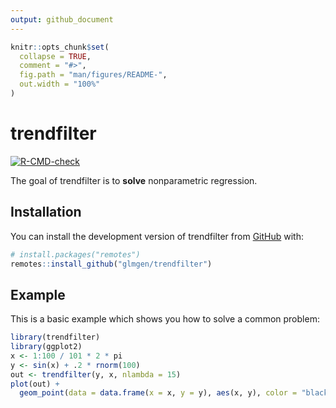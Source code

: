 ```yaml
---
output: github_document
---
```


<!-- README.md is generated from README.Rmd. Please edit that file -->

```r
knitr::opts_chunk$set(
  collapse = TRUE,
  comment = "#>",
  fig.path = "man/figures/README-",
  out.width = "100%"
)
```

# trendfilter

<!-- badges: start -->
[![R-CMD-check](https://github.com/glmgen/trendfilter/actions/workflows/R-CMD-check.yaml/badge.svg)](https://github.com/glmgen/trendfilter/actions/workflows/R-CMD-check.yaml)
<!-- badges: end -->

The goal of trendfilter is to **solve** nonparametric regression.

## Installation

You can install the development version of trendfilter from 
[GitHub](https://github.com/) with:

``` r
# install.packages("remotes")
remotes::install_github("glmgen/trendfilter")
```

## Example

This is a basic example which shows you how to solve a common problem:

```r
library(trendfilter)
library(ggplot2)
x <- 1:100 / 101 * 2 * pi
y <- sin(x) + .2 * rnorm(100)
out <- trendfilter(y, x, nlambda = 15)
plot(out) +
  geom_point(data = data.frame(x = x, y = y), aes(x, y), color = "black")
```
